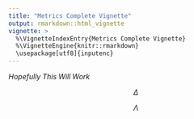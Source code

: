 ```yaml
---
title: "Metrics Complete Vignette"
output: rmarkdown::html_vignette
vignette: >
  %\VignetteIndexEntry{Metrics Complete Vignette}
  %\VignetteEngine{knitr::rmarkdown}
  \usepackage[utf8]{inputenc}
---
```


$Hopefully\;This\;Will\;Work$

$$\Delta$$

$$\Lambda$$

